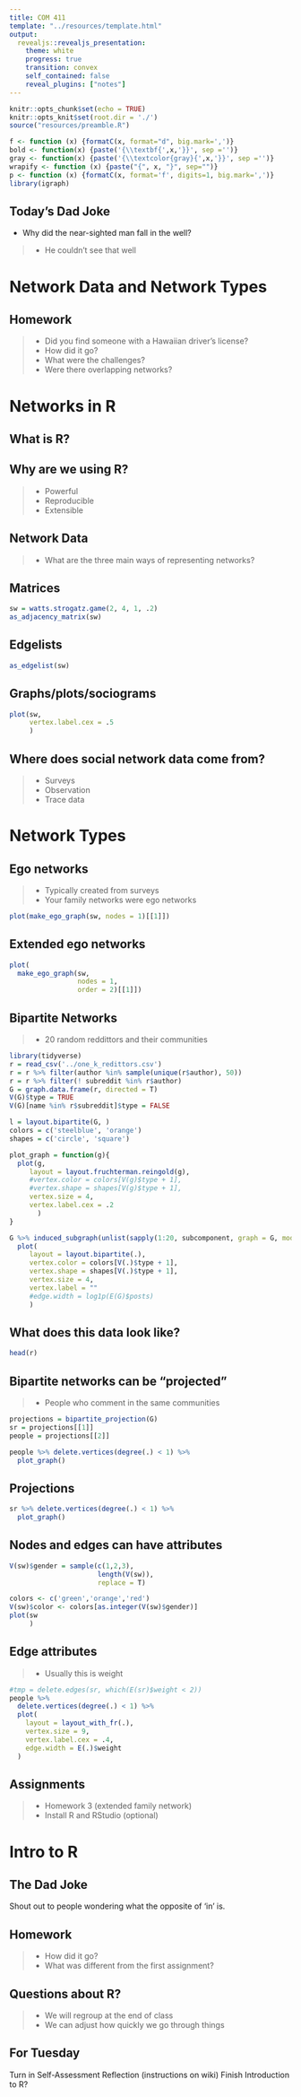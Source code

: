 ```yaml
---
title: COM 411
template: "../resources/template.html"
output: 
  revealjs::revealjs_presentation:
    theme: white
    progress: true
    transition: convex
    self_contained: false
    reveal_plugins: ["notes"]
---
```


```r
knitr::opts_chunk$set(echo = TRUE)
knitr::opts_knit$set(root.dir = './')
source("resources/preamble.R")

f <- function (x) {formatC(x, format="d", big.mark=',')}
bold <- function(x) {paste('{\\textbf{',x,'}}', sep ='')}
gray <- function(x) {paste('{\\textcolor{gray}{',x,'}}', sep ='')}
wrapify <- function (x) {paste("{", x, "}", sep="")}
p <- function (x) {formatC(x, format='f', digits=1, big.mark=',')}
library(igraph)
```

<style type="text/css">

/* Changes to RevealJS default formatting.

I prefer this style but you can change these to your preferences */

/* This bit lets you do columns */
.container{
  display: flex;
}

.col{
  flex: 1;
}

.reveal section img{
border: none;
background: none;
box-shadow: none;
}

.highlight {
color: LightCoral;
}

.reveal h1,
.reveal h2,
.reveal h3,
.reveal h4,
.reveal h5,
.reveal h6 {
text-transform: none;
}

.reveal h1 {
margin-top:200px;
}

div.footnote {
font-size: 40%;
text-align: right;
}

.bg-image{
width: 180px;
}

.reveal .slides section .fragment.fade-in-then-out,
.reveal .slides section .fragment.current-visible {
  opacity: 0;
  visibility: hidden; }
  .reveal .slides section .fragment.fade-in-then-out.current-fragment,
  .reveal .slides section .fragment.current-visible.current-fragment {
    opacity: 1;
    visibility: inherit; }

.reveal .slides section .fragment.fade-in-then-semi-out {
  opacity: 0;
  visibility: hidden; }
  .reveal .slides section .fragment.fade-in-then-semi-out.visible {
    opacity: 0.5;
    visibility: inherit; }
  .reveal .slides section .fragment.fade-in-then-semi-out.current-fragment {
    opacity: 1;
visibility: inherit; }

</style>

## Today's Dad Joke
- Why did the near-sighted man fall in the well?

> - He couldn't see that well

# Network Data and Network Types



## Homework

>- Did you find someone with a Hawaiian driver's license?
>- How did it go?
>- What were the challenges?
>- Were there overlapping networks?

# Networks in R

## What is R?

## Why are we using R?

>- Powerful
>- Reproducible
>- Extensible


## Network Data

>- What are the three main ways of representing networks?

## Matrices

```r
sw = watts.strogatz.game(2, 4, 1, .2)
as_adjacency_matrix(sw)
```

## Edgelists

```r
as_edgelist(sw)

```

## Graphs/plots/sociograms

```r
plot(sw,
     vertex.label.cex = .5
     )
```

## Where does social network data come from?

>- Surveys
>- Observation
>- Trace data

# Network Types

## Ego networks

>- Typically created from surveys
>- Your family networks were ego networks

```r
plot(make_ego_graph(sw, nodes = 1)[[1]])

```

## Extended ego networks

```r
plot(
  make_ego_graph(sw, 
                 nodes = 1, 
                 order = 2)[[1]])

```

## Bipartite Networks

>- 20 random reddittors and their communities
```r
library(tidyverse)
r = read_csv('../one_k_redittors.csv')
r = r %>% filter(author %in% sample(unique(r$author), 50))
r = r %>% filter(! subreddit %in% r$author)
G = graph.data.frame(r, directed = T)
V(G)$type = TRUE
V(G)[name %in% r$subreddit]$type = FALSE

l = layout.bipartite(G, )
colors = c('steelblue', 'orange')
shapes = c('circle', 'square')
```
```r

plot_graph = function(g){
  plot(g,
     layout = layout.fruchterman.reingold(g),
     #vertex.color = colors[V(g)$type + 1],
     #vertex.shape = shapes[V(g)$type + 1],
     vertex.size = 4,
     vertex.label.cex = .2
       )
}

G %>% induced_subgraph(unlist(sapply(1:20, subcomponent, graph = G, mode = 'out'))) %>%
  plot(
     layout = layout.bipartite(.),
     vertex.color = colors[V(.)$type + 1],
     vertex.shape = shapes[V(.)$type + 1],
     vertex.size = 4,
     vertex.label = ""
     #edge.width = log1p(E(G)$posts)
     )
```

## What does this data look like?

```r
head(r)
```

## Bipartite networks can be "projected"

>- People who comment in the same communities


```r
projections = bipartite_projection(G)
sr = projections[[1]]
people = projections[[2]]

people %>% delete.vertices(degree(.) < 1) %>%
  plot_graph()

```

## Projections

```r
sr %>% delete.vertices(degree(.) < 1) %>%
  plot_graph()
```

## Nodes and edges can have attributes

```r
V(sw)$gender = sample(c(1,2,3), 
                      length(V(sw)), 
                      replace = T)

colors <- c('green','orange','red')
V(sw)$color <- colors[as.integer(V(sw)$gender)]
plot(sw
     )
```

## Edge attributes

>- Usually this is weight

```r
#tmp = delete.edges(sr, which(E(sr)$weight < 2))
people %>%
  delete.vertices(degree(.) < 1) %>%
  plot(
    layout = layout_with_fr(.),
    vertex.size = 9,
    vertex.label.cex = .4,
    edge.width = E(.)$weight
  )
```


## Assignments

> - Homework 3 (extended family network)
> - Install R and RStudio (optional)


# Intro to R

## The Dad Joke

Shout out to people wondering what the opposite of 'in' is.

## Homework

> - How did it go?
> - What was different from the first assignment?

## Questions about R?

> - We will regroup at the end of class
> - We can adjust how quickly we go through things

## For Tuesday

Turn in Self-Assessment Reflection (instructions on wiki)
Finish Introduction to R?

